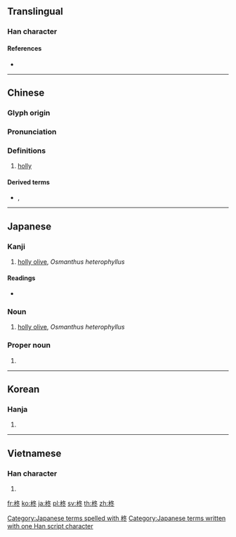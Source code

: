 ==Translingual==

===Han character===
{{Han char|rn=75|rad=木|as=05|sn=9|four=47933|canj=DHEY|ids=⿰木冬}}

====References====
* {{Han ref|kx=0518.150|dkj=14610|dj=0906.160|hdz=21187.030|uh=67CA|ud=26570|bh=CF60|bd=53088}}

----

==Chinese==
{{zh-forms}}

===Glyph origin===
{{Han etym}}

===Pronunciation===
{{zh-pron
|m=zhōng
|c=dung1
|mc=y
|oc=y
|ma=
|cat=n
}}

===Definitions===
{{zh-hanzi}}

# [[holly]]

====Derived terms====
* {{l|zh|柊樹}}, {{l|zh|柊树}}

----

==Japanese==

===Kanji===
{{ja-kanji|grade=|rs=木05}}

# [[holly olive]], ''Osmanthus heterophyllus''

====Readings====
* {{ja-readings|on=[[しゅう]] (shū)|kun=[[ひいらぎ]] (hiiragi), {{qualifier|historical}} [[ひひらぎ]] (hihiragi)}}

===Noun===
{{ja-noun|ひいらぎ|hhira=ひひらぎ}}

# [[holly olive]], ''Osmanthus heterophyllus''

===Proper noun===
{{ja-pos|proper|ひいらぎ|hhira=ひひらぎ}}

# {{surname|lang=ja|sort=ひいらぎ}}

[[Category:Japanese terms spelled with 柊]]
[[Category:Japanese terms written with one Han script character]]

----

==Korean==

===Hanja===
{{ko-hanja|hangeul=종|eumhun=|rv=jong|mr=chong|y=cong}}

# {{defn|lang=ko|sort=木05}}

----

==Vietnamese==

===Han character===
{{vi-readings|rs=木05|hanviet=dông}}

# {{defn|lang=vi|sort=木05}}

[[fr:柊]]
[[ko:柊]]
[[ja:柊]]
[[pl:柊]]
[[sv:柊]]
[[th:柊]]
[[zh:柊]]